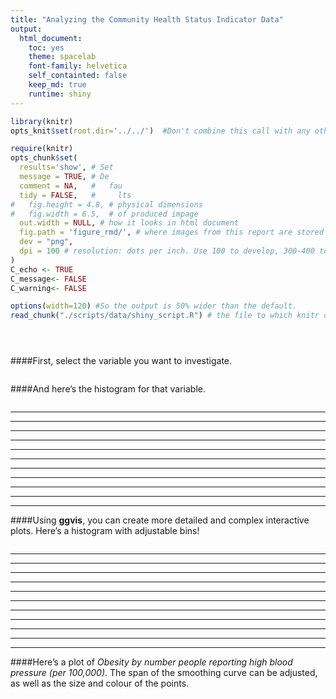 ```yaml
---
title: "Analyzing the Community Health Status Indicator Data"
output:
  html_document:
    toc: yes
    theme: spacelab
    font-family: helvetica
    self_containted: false
    keep_md: true
    runtime: shiny
---  
```

<!-- for more options study http://rmarkdown.rstudio.com/html_document_format.html  -->
<!-- The report is produced from
REPOSITORY: the-name-of-the-repository
BRANCH: the-name-of-the-branch
PATH: ../Reports/
-->

<!--  Set the working directory to the repository's base directory; this assumes the report is nested inside of only one directory.-->
```r
library(knitr)
opts_knit$set(root.dir='../../')  #Don't combine this call with any other chunk -especially one that uses file paths.
```

<!-- Set the report-wide options, and point to the external script file. -->
```r
require(knitr)
opts_chunk$set(
  results='show', # Set
  message = TRUE, # De
  comment = NA,   #   fau
  tidy = FALSE,   #     lts
#   fig.height = 4.8, # physical dimensions
#   fig.width = 6.5,  # of produced impage
  out.width = NULL, # how it looks in html document
  fig.path = 'figure_rmd/', # where images from this report are stored
  dev = "png",
  dpi = 100 # resolution: dots per inch. Use 100 to develop, 300-400 to print. adjust
)
C_echo <- TRUE
C_message<- FALSE
C_warning<- FALSE

options(width=120) #So the output is 50% wider than the default.
read_chunk("./scripts/data/shiny_script.R") # the file to which knitr calls for the chunks
```

```r
```

```r
```

```r
```

####First, select the variable you want to investigate.
```r
```



####And here's the histogram for that variable.
```r
```

***
***
***
***
***
***
***
***
***
***
***




####Using **ggvis**, you can create more detailed and complex interactive plots. Here's a histogram with adjustable bins!
```r
```


***
***
***
***
***
***
***
***
***
***
***



####Here's a plot of _Obesity by number people reporting high blood pressure (per 100,000)_. The span of the smoothing curve can be adjusted, as well as the size and colour of the points. 
```r
```
